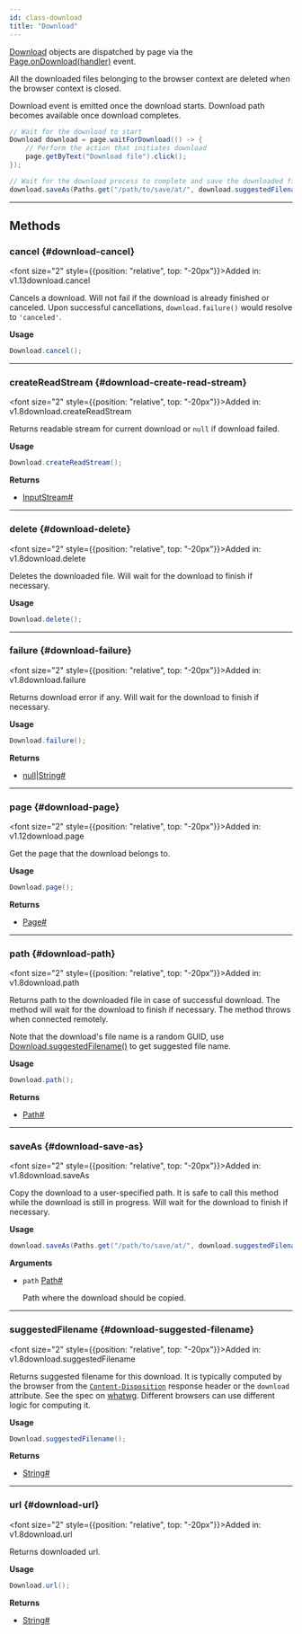 ```yaml
---
id: class-download
title: "Download"
---
```



[Download] objects are dispatched by page via the [Page.onDownload(handler)](/api/class-page.mdx#page-event-download) event.

All the downloaded files belonging to the browser context are deleted when the browser context is closed.

Download event is emitted once the download starts. Download path becomes available once download completes.

```java
// Wait for the download to start
Download download = page.waitForDownload(() -> {
    // Perform the action that initiates download
    page.getByText("Download file").click();
});

// Wait for the download process to complete and save the downloaded file somewhere
download.saveAs(Paths.get("/path/to/save/at/", download.suggestedFilename()));
```


---

## Methods

### cancel {#download-cancel}

<font size="2" style={{position: "relative", top: "-20px"}}>Added in: v1.13</font><x-search>download.cancel</x-search>

Cancels a download. Will not fail if the download is already finished or canceled. Upon successful cancellations, `download.failure()` would resolve to `'canceled'`.

**Usage**

```java
Download.cancel();
```

---

### createReadStream {#download-create-read-stream}

<font size="2" style={{position: "relative", top: "-20px"}}>Added in: v1.8</font><x-search>download.createReadStream</x-search>

Returns readable stream for current download or `null` if download failed.

**Usage**

```java
Download.createReadStream();
```

**Returns**
- [InputStream]<a aria-hidden="true" tabIndex="-1" class="list-anchor-link" id="download-create-read-stream-return"/><a href="#download-create-read-stream-return" class="list-anchor">#</a>

---

### delete {#download-delete}

<font size="2" style={{position: "relative", top: "-20px"}}>Added in: v1.8</font><x-search>download.delete</x-search>

Deletes the downloaded file. Will wait for the download to finish if necessary.

**Usage**

```java
Download.delete();
```

---

### failure {#download-failure}

<font size="2" style={{position: "relative", top: "-20px"}}>Added in: v1.8</font><x-search>download.failure</x-search>

Returns download error if any. Will wait for the download to finish if necessary.

**Usage**

```java
Download.failure();
```

**Returns**
- [null]|[String]<a aria-hidden="true" tabIndex="-1" class="list-anchor-link" id="download-failure-return"/><a href="#download-failure-return" class="list-anchor">#</a>

---

### page {#download-page}

<font size="2" style={{position: "relative", top: "-20px"}}>Added in: v1.12</font><x-search>download.page</x-search>

Get the page that the download belongs to.

**Usage**

```java
Download.page();
```

**Returns**
- [Page]<a aria-hidden="true" tabIndex="-1" class="list-anchor-link" id="download-page-return"/><a href="#download-page-return" class="list-anchor">#</a>

---

### path {#download-path}

<font size="2" style={{position: "relative", top: "-20px"}}>Added in: v1.8</font><x-search>download.path</x-search>

Returns path to the downloaded file in case of successful download. The method will wait for the download to finish if necessary. The method throws when connected remotely.

Note that the download's file name is a random GUID, use [Download.suggestedFilename()](/api/class-download.mdx#download-suggested-filename) to get suggested file name.

**Usage**

```java
Download.path();
```

**Returns**
- [Path]<a aria-hidden="true" tabIndex="-1" class="list-anchor-link" id="download-path-return"/><a href="#download-path-return" class="list-anchor">#</a>

---

### saveAs {#download-save-as}

<font size="2" style={{position: "relative", top: "-20px"}}>Added in: v1.8</font><x-search>download.saveAs</x-search>

Copy the download to a user-specified path. It is safe to call this method while the download is still in progress. Will wait for the download to finish if necessary.

**Usage**

```java
download.saveAs(Paths.get("/path/to/save/at/", download.suggestedFilename()));
```

**Arguments**
- `path` [Path]<a aria-hidden="true" tabIndex="-1" class="list-anchor-link" id="download-save-as-option-path"/><a href="#download-save-as-option-path" class="list-anchor">#</a>
  
  Path where the download should be copied.

---

### suggestedFilename {#download-suggested-filename}

<font size="2" style={{position: "relative", top: "-20px"}}>Added in: v1.8</font><x-search>download.suggestedFilename</x-search>

Returns suggested filename for this download. It is typically computed by the browser from the [`Content-Disposition`](https://developer.mozilla.org/en-US/docs/Web/HTTP/Headers/Content-Disposition) response header or the `download` attribute. See the spec on [whatwg](https://html.spec.whatwg.org/#downloading-resources). Different browsers can use different logic for computing it.

**Usage**

```java
Download.suggestedFilename();
```

**Returns**
- [String]<a aria-hidden="true" tabIndex="-1" class="list-anchor-link" id="download-suggested-filename-return"/><a href="#download-suggested-filename-return" class="list-anchor">#</a>

---

### url {#download-url}

<font size="2" style={{position: "relative", top: "-20px"}}>Added in: v1.8</font><x-search>download.url</x-search>

Returns downloaded url.

**Usage**

```java
Download.url();
```

**Returns**
- [String]<a aria-hidden="true" tabIndex="-1" class="list-anchor-link" id="download-url-return"/><a href="#download-url-return" class="list-anchor">#</a>


[APIRequest]: /api/class-apirequest.mdx "APIRequest"
[APIRequestContext]: /api/class-apirequestcontext.mdx "APIRequestContext"
[APIResponse]: /api/class-apiresponse.mdx "APIResponse"
[APIResponseAssertions]: /api/class-apiresponseassertions.mdx "APIResponseAssertions"
[Browser]: /api/class-browser.mdx "Browser"
[BrowserContext]: /api/class-browsercontext.mdx "BrowserContext"
[BrowserType]: /api/class-browsertype.mdx "BrowserType"
[CDPSession]: /api/class-cdpsession.mdx "CDPSession"
[ConsoleMessage]: /api/class-consolemessage.mdx "ConsoleMessage"
[Dialog]: /api/class-dialog.mdx "Dialog"
[Download]: /api/class-download.mdx "Download"
[ElementHandle]: /api/class-elementhandle.mdx "ElementHandle"
[FileChooser]: /api/class-filechooser.mdx "FileChooser"
[FormData]: /api/class-formdata.mdx "FormData"
[Frame]: /api/class-frame.mdx "Frame"
[FrameLocator]: /api/class-framelocator.mdx "FrameLocator"
[JSHandle]: /api/class-jshandle.mdx "JSHandle"
[Keyboard]: /api/class-keyboard.mdx "Keyboard"
[Locator]: /api/class-locator.mdx "Locator"
[LocatorAssertions]: /api/class-locatorassertions.mdx "LocatorAssertions"
[Mouse]: /api/class-mouse.mdx "Mouse"
[Page]: /api/class-page.mdx "Page"
[PageAssertions]: /api/class-pageassertions.mdx "PageAssertions"
[Playwright]: /api/class-playwright.mdx "Playwright"
[PlaywrightAssertions]: /api/class-playwrightassertions.mdx "PlaywrightAssertions"
[PlaywrightException]: /api/class-playwrightexception.mdx "PlaywrightException"
[Request]: /api/class-request.mdx "Request"
[RequestOptions]: /api/class-requestoptions.mdx "RequestOptions"
[Response]: /api/class-response.mdx "Response"
[Route]: /api/class-route.mdx "Route"
[Selectors]: /api/class-selectors.mdx "Selectors"
[TimeoutError]: /api/class-timeouterror.mdx "TimeoutError"
[Touchscreen]: /api/class-touchscreen.mdx "Touchscreen"
[Tracing]: /api/class-tracing.mdx "Tracing"
[Video]: /api/class-video.mdx "Video"
[WebError]: /api/class-weberror.mdx "WebError"
[WebSocket]: /api/class-websocket.mdx "WebSocket"
[WebSocketFrame]: /api/class-websocketframe.mdx "WebSocketFrame"
[Worker]: /api/class-worker.mdx "Worker"
[Element]: https://developer.mozilla.org/en-US/docs/Web/API/element "Element"
[EvaluationArgument]: /evaluating.mdx#evaluation-argument "EvaluationArgument"
[Promise]: https://developer.mozilla.org/en-US/docs/Web/JavaScript/Reference/Global_Objects/Promise "Promise"
[iterator]: https://developer.mozilla.org/en-US/docs/Web/JavaScript/Reference/Iteration_protocols "Iterator"
[origin]: https://developer.mozilla.org/en-US/docs/Glossary/Origin "Origin"
[selector]: https://developer.mozilla.org/en-US/docs/Web/CSS/CSS_Selectors "selector"
[Serializable]: https://developer.mozilla.org/en-US/docs/Web/JavaScript/Reference/Global_Objects/JSON/stringify#Description "Serializable"
[UIEvent.detail]: https://developer.mozilla.org/en-US/docs/Web/API/UIEvent/detail "UIEvent.detail"
[UnixTime]: https://en.wikipedia.org/wiki/Unix_time "Unix Time"
[xpath]: https://developer.mozilla.org/en-US/docs/Web/XPath "xpath"

[boolean]: https://docs.oracle.com/javase/tutorial/java/nutsandbolts/datatypes.html "boolean"
[byte&#91;&#93;]: https://docs.oracle.com/javase/tutorial/java/nutsandbolts/datatypes.html "byte[]"
[Consumer]: https://docs.oracle.com/javase/8/docs/api/java/util/function/Consumer.html "Consumer"
[double]: https://docs.oracle.com/javase/tutorial/java/nutsandbolts/datatypes.html "double"
[InputStream]: https://docs.oracle.com/javase/8/docs/api/java/io/InputStream.html "InputStream"
[int]: https://docs.oracle.com/javase/tutorial/java/nutsandbolts/datatypes.html "int"
[JsonObject]: https://www.javadoc.io/doc/com.google.code.gson/gson/latest/com.google.gson/com/google/gson/JsonObject.html "JsonObject"
[List]: https://docs.oracle.com/javase/8/docs/api/java/util/List.html "List"
[Map]: https://docs.oracle.com/javase/8/docs/api/java/util/Map.html "Map"
[null]: https://docs.oracle.com/javase/specs/jls/se8/html/jls-3.html#jls-3.10.7 "null"
[Object]: https://docs.oracle.com/javase/8/docs/api/java/lang/Object.html "Object"
[Path]: https://docs.oracle.com/javase/8/docs/api/java/nio/file/Path.html "Path"
[Pattern]: https://docs.oracle.com/javase/8/docs/api/java/util/regex/Pattern.html "Pattern"
[Predicate]: https://docs.oracle.com/javase/8/docs/api/java/util/function/Predicate.html "Predicate"
[void]: https://docs.oracle.com/javase/tutorial/java/javaOO/methods.html "void"
[Runnable]: https://docs.oracle.com/javase/8/docs/api/java/lang/Runnable.html "Runnable"
[RuntimeException]: https://docs.oracle.com/javase/8/docs/api/java/lang/RuntimeException.html "RuntimeException"
[String]: https://docs.oracle.com/javase/8/docs/api/java/lang/String.html "String"

[all available image tags]: https://mcr.microsoft.com/en-us/product/playwright/java/about "all available image tags"
[Microsoft Artifact Registry]: https://mcr.microsoft.com/en-us/product/playwright/java/about "Microsoft Artifact Registry"
[Dockerfile.jammy]: https://github.com/microsoft/playwright-java/blob/main/utils/docker/Dockerfile.jammy "Dockerfile.jammy"
